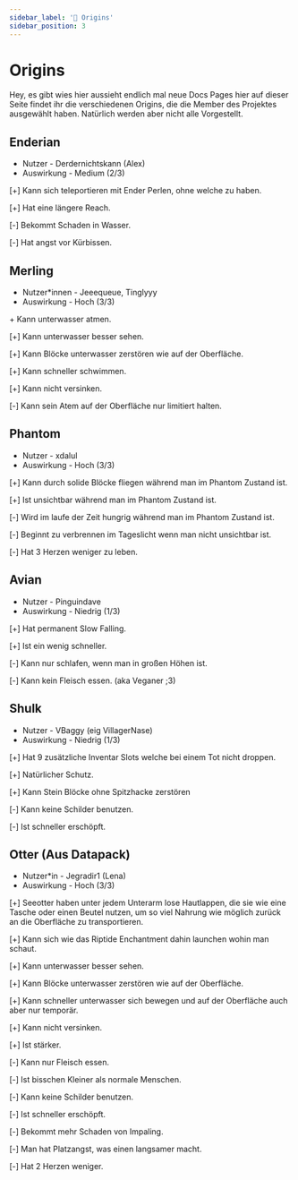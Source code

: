 ```yaml
---
sidebar_label: '🧪 Origins'
sidebar_position: 3
---
```



# Origins

Hey, es gibt wies hier aussieht endlich mal neue Docs Pages hier auf dieser Seite findet ihr die verschiedenen Origins, die die Member des Projektes ausgewählt haben. Natürlich werden aber nicht alle Vorgestellt.


## Enderian

* Nutzer - Derdernichtskann (Alex)
* Auswirkung - Medium (2/3)

[+] Kann sich teleportieren mit Ender Perlen, ohne welche zu haben.

[+] Hat eine längere Reach.

[-] Bekommt Schaden in Wasser.

[-] Hat angst vor Kürbissen.


## Merling

* Nutzer*innen - Jeeequeue, Tinglyyy
* Auswirkung - Hoch (3/3)

<Highlight color="#25c2a0">+</Highlight> Kann unterwasser atmen.

[+] Kann unterwasser besser sehen.

[+] Kann Blöcke unterwasser zerstören wie auf der Oberfläche.

[+] Kann schneller schwimmen.

[+] Kann nicht versinken.

[-] Kann sein Atem auf der Oberfläche nur limitiert halten.


## Phantom

* Nutzer - xdalul
* Auswirkung - Hoch (3/3)

[+] Kann durch solide Blöcke fliegen während man im Phantom Zustand ist.

[+] Ist unsichtbar während man im Phantom Zustand ist.

[-] Wird im laufe der Zeit hungrig während man im Phantom Zustand ist.

[-] Beginnt zu verbrennen im Tageslicht wenn man nicht unsichtbar ist.

[-] Hat 3 Herzen weniger zu leben.


## Avian

* Nutzer - Pinguindave
* Auswirkung - Niedrig (1/3)

[+] Hat permanent Slow Falling.

[+] Ist ein wenig schneller.

[-] Kann nur schlafen, wenn man in großen Höhen ist.

[-] Kann kein Fleisch essen. (aka Veganer ;3)


## Shulk

* Nutzer - VBaggy (eig VillagerNase)
* Auswirkung - Niedrig (1/3)

[+] Hat 9 zusätzliche Inventar Slots welche bei einem Tot nicht droppen.

[+] Natürlicher Schutz.

[+] Kann Stein Blöcke ohne Spitzhacke zerstören

[-] Kann keine Schilder benutzen.

[-] Ist schneller erschöpft.


## Otter (Aus Datapack)

* Nutzer*in - Jegradir1 (Lena)
* Auswirkung - Hoch (3/3)

[+] Seeotter haben unter jedem Unterarm lose Hautlappen, die sie wie eine Tasche oder einen Beutel nutzen, um so viel Nahrung wie möglich zurück an die Oberfläche zu transportieren.

[+] Kann sich wie das Riptide Enchantment dahin launchen wohin man schaut.

[+] Kann unterwasser besser sehen.

[+] Kann Blöcke unterwasser zerstören wie auf der Oberfläche.

[+] Kann schneller unterwasser sich bewegen und auf der Oberfläche auch aber nur temporär.

[+] Kann nicht versinken.

[+] Ist stärker.

[-] Kann nur Fleisch essen.

[-] Ist bisschen Kleiner als normale Menschen.

[-] Kann keine Schilder benutzen.

[-] Ist schneller erschöpft.

[-] Bekommt mehr Schaden von Impaling.

[-] Man hat Platzangst, was einen langsamer macht.

[-] Hat 2 Herzen weniger.